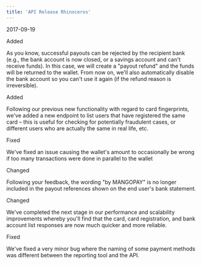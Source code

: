 ```yaml
---  
title: 'API Release Rhinoceros'  
---  
```

<span class="date">2017-09-19</span>  
  
  
<div class="pill pill-green">Added</div>  
  

As you know, successful payouts can be rejected by the recipient bank (e.g., the bank account is now closed, or a savings account and can't receive funds). In this case, we will create a "payout refund" and the funds will be returned to the wallet. From now on, we'll also automatically disable the bank account so you can't use it again (if the refund reason is irreversible).  
<div class="pill pill-green">Added</div>  
  

Following our previous new functionality with regard to card fingerprints, we've added a new endpoint to list users that have registered the same card – this is useful for checking for potentially fraudulent cases, or different users who are actually the same in real life, etc.  
<div class="pill pill-red">Fixed</div>  
  

We've fixed an issue causing the wallet's amount to occasionally be wrong if too many transactions were done in parallel to the wallet  
<div class="pill pill-purple">Changed</div>  
  

Following your feedback, the wording "by MANGOPAY" is no longer included in the payout references shown on the end user's bank statement.  
<div class="pill pill-purple">Changed</div>  
  

We've completed the next stage in our performance and scalability improvements whereby you'll find that the card, card registration, and bank account list responses are now much quicker and more reliable.  
<div class="pill pill-red">Fixed</div>  
  

We've fixed a very minor bug where the naming of some payment methods was different between the reporting tool and the API.